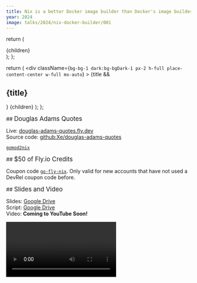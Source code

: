 ```yaml
---
title: Nix is a better Docker image builder than Docker's image builder
year: 2024
image: talks/2024/nix-docker-builder/001
---
```


  return (
    <div className="flex justify-center not-prose bg-bg-1 dark:bg-bgDark-1 rounded-md w-fit mx-auto md:p-4 p-2">
      <div className="grid grid-cols-1 md:grid-cols-3 max-w-3xl place-items-center flex items-center justify-center">
        {children}
      </div>
    </div>
  );
};

  return (
    <div
      className={`bg-bg-1 dark:bg-bgDark-1 px-2 h-full place-content-center w-full mx-auto`}
    >
      {title && <h2 className="text-2xl font-semibold mb-2 mt-2">{title}</h2>}
      {children}
    </div>
  );
};

<ThreeColumnLayout>
<Col>
## <big>Douglas Adams Quotes</big>

Live: [douglas-adams-quotes.fly.dev](https://douglas-adams-quotes.fly.dev)<br/>
Source code: [github:Xe/douglas-adams-quotes](https://github.com/Xe/douglas-adams-quotes)

[`gomod2nix`](https://github.com/nix-community/gomod2nix)

</Col>

<Col>
## <big>$50 of Fly.io Credits</big>

Coupon code [`go-fly-nix`](http://fly.io/ref/go-fly-nix). Only valid for new accounts that have not used a DevRel coupon code before.

</Col>

<Col>
## <big>Slides and Video</big>

Slides: [Google Drive](https://drive.google.com/file/d/18-Bz9422oyQH1KKkguHirWr_dEsbB6pT/view?usp=sharing)<br/>
Script: [Google Drive](https://drive.google.com/file/d/1sNhkcT1IlqtFYTj-gg8-gneC604PcTrH/view?usp=sharing)<br/>
Video: **Coming to YouTube Soon!**

</Col>
</ThreeColumnLayout>

<div className="p-4" />

<Video path="video/2024/nixcon-na" />

<Conv name="Cadey" mood="coffee">
  A full copy of the talk will be available later today. The video may take
  longer. Conference wifi is horrible.
</Conv>

## The Talk

<Slide
  name="2024/nix-docker-builder/001"
  desc="The title slide of the talk. It features a hot air balloon breaking into a shipping container with a crowbar. Art by Annie Rugyt."
/>

Hi, I'm Xe Iaso and today I'm gonna get to talk with you about one of my favourite tools: Nix. Nix is many things, but my super hot take is that it's a much better Docker image builder than Docker's image builder.

As many of you know, Nix is a tool that makes it easy to build packages based on the instructions you give it using its little domain-specific language. For reasons which are an exercise to the listener, this language is also called Nix.

A Nix package can be just about anything, but usually you'll see Nix being used to build software packages, your own custom python tooling, OS hard drive image, or container images.

If you've never used it before, Nix is gonna seem a bit weird. It's going to feel like you're doing a lot of work up front, and that's because at some level it is. You're doing work today that you would have done in a few months anyways. I'll get into more detail about this as the talk goes on.

<Slide name="2024/nix-docker-builder/005" desc="" />

As I said, I'm Xe Iaso. I'm the Senior Technophilosopher at Fly.io where I do developer relations. My friends and loved ones can attest that I have a slight tendency to write on my blog. I've been using Nix and NixOS across all of my personal and professional projects for the last four years. I live in Ottawa with my husband.

It's the morning and I know we're all waiting for that precious bean juice to kick in. Let's get that blood pumping with a little exercise. If you've read my blog before, can you raise your hand?

(Ad-lib on the number of hands raised)

Okay, that's good. Raise your hand if this is your first introduction to Nix or NixOS.

(Ad-lib again)

How about if you're a Nix or NixOS expert? Raise your hand if you'd call yourself a Nix or NixOS expert.

(Ad-lib again)

Finally, Raise your hand if you got into Nix or NixOS because of my blog.

(Ad-lib again)

Alright thanks, you can lower your hands now.

This talk is a bit more introductory. There's a mixed audience here of people that are gonna be more hardcore Nix users and people that have probably never heard of Nix before. I want this talk to be a bridge so that those of you who are brand new to Nix can understand what it's about and why you should care. For those of you who have ascended the mortal plane with NixOS powers, maybe this can help you realize where we're needed most. Today I'm gonna cover what Nix is, why it's better than Docker at making Docker images, and some neat second-order properties of Nix that makes it so much more efficient in the long run.

<Slide
  name="2024/nix-docker-builder/008"
  desc="The holy trinity of Nix, showing that Nix the language, the package manager, and the OS are different facets of the same thing."
/>

Nix is just a package manager, right? Well, it's a bit more. It's a package manager, a language, and an operating system. It's kind of a weird balance because they all have the name "Nix", but you can use this handy diagram to split the differences. You use Nix the language to make Nix the package manager build packages. Those packages can be anything from software to entire NixOS images.

This is compounded by the difficulty of adopting Nix at work if you have anything but a brand new startup or homelab that's willing to burn down everything and start anew with Nix. Nix is really different than what most developers are used to, which makes it difficult to cram into existing battle-worn CI/CD pipelines.

This is not sustainable. I'm afraid that if there's not a bridge like this, Nix will wilt and die because of the lack of adoption.

I want to show you how to take advantage of Nix today somewhere that it's desperately needed: building and deploying container images.

<Slide
  name="2024/nix-docker-builder/012"
  desc="The docker logo on a sky background."
/>

To say that Docker won would be an understatement. My career started just about the same time that Docker left public beta. Docker and containerization has been adopted so widely that I'd say that Docker containers have become the de-facto universal package format of the Internet. Modern platforms like Fly.io, Railway, and Render could let people run arbitrary VM images or Linux programs in tarball slugs, but they use Docker images because that works out better for everyone.

<Slide
  name="2024/nix-docker-builder/013"
  desc="The docker logo with a badly photoshopped muscle-bound beefy arm on a sky background."
/>

This gives people a lot of infrastructure superpowers and the advantages make the thing sell itself. It's popular for a reason. It solves real-world problems that previously required complicated cross-team coordination. No more arguing with your sysadmin or SRE team over upgrading your local fork of Ubuntu to chase the dragon with package dependencies!

However, there's just one fatal flaw:

Docker builds are not deterministic. Not even slightly. Sure, the average docker file you find on the internet will build 99.99% of the time, but that last 0.01% is where the real issues come into play.

Speaking as a former wielder of the SRE shouting pager, that last 0.01% of problems ends up coming into play at 4am. Always 4am, never while you are at work.

<Conv name="Cadey" mood="coffee">
  Ask me how I know.
</Conv>

One of the biggest problems that doesn't sound like a problem at first is that Docker builds have access to the public Internet. This is needed to download packages from the Ubuntu repositories, but that also means that it's hard to go back and recreate the exact state of the Ubuntu repositories when you inevitably need to recreate an image at a future date.

Remember, Ubuntu 18.04 is going out of support this year! You're going to have a flag day finding out what depends on that version of Ubuntu when things break and not any sooner.

Even more fun, adding packages to a docker image the naïve way means that you get wasted space. If you run `apt-get upgrade` at the beginning of your docker build, you can end up replacing files in the container image. Those extra files end up being some "wasted space" shadow copies that will add up over time, especially with AWS charging you per millibyte of disk space and network transfer or whatever.

<Conv name="Aoi" mood="wut">
  What if we had the ability to know all of the dependencies that are needed
  ahead of time and then just use those? What if your builds didn't need an
  internet connection at all?
</Conv>

<Slide
  name="2024/nix-docker-builder/021"
  desc="The Nix/NixOS logo on a purple and black gradient background."
/>

This is the real advantage of Nix when compared to docker builds. Nix lets you know exactly what you're depending on ahead of time and then can break that into the fewest docker layers possible. This means that pushing updates to your programs only means that the minimal number of changes are actually made. You don't need to wait for apt or npm to install your dependencies yet again just to change a single line of code in your service.

I think one of the best ways to adopt it is to use it to build docker images. This helps you bridge the gap so that you can experiment with new tools without breaking too much of your existing workflows.

As an example, let's say I have a Go program that gives you quotes from Douglas Adams. I want to deploy it to a platform that only takes Docker images, like Fly.io, Railway, or Google Cloud Functions.

In order to do this, I'd need to do a few things: First, I'd need to build the program into a package with Nix and make sure it works. Then I'd need to turn that into a docker image, load it into my docker daemon, and push it to their registry. Finally I can deploy my application and everyone can benefit from the wisdom of days gone past.

Here's what that package definition looks like in my project's Nix flake. Let's break this down into parts.

```nix
bin = pkgs.buildGoModule {
  pname = "douglas-adams-quotes";
  inherit version;
  src = ./.;
  vendorHash = null;
};
```

This project is in a Go module, so `pkgs.buildGoModule` tells Nix to use the Go module template. That template will set everything up for us: mainly the Go compiler, a C compiler for CGo code, and downloading any external dependencies for you.

Here are the arguments to the `buildGoModule` function: a package name, the version, the path to the source code, and the hash of the external dependencies.

The name of the package is "Douglas Adams Quotes" in kebab case, the version is automagically generated from the git commit of the service, the source code is in the current working directory, and I don't need anything beyond Go's standard library. If you need external dependencies, you can specify the hash of all the dependencies here or use [`gomod2nix`](https://github.com/nix-community/gomod2nix) to automate this (it's linked in the description at the end of the talk).

```
# nix build .#bin
```

Now that we have a package definition, you can build it with nix build dot hash bin. That makes Nix build the bin package in your flake and put the result in dot slash result.

Next comes building that into a Docker image with the dockerTools family of helpers. dockerTools lets you take that Nix package you just made and put it and all its dependencies into a Docker image so you can deploy it.

<Slide
  name="2024/nix-docker-builder/031"
  desc="An onion and an onion with an X over it. An onion is a visual metaphor for layered Docker images."
/>

There's two basic ways to use it, making a layered image and a non-layered image.

A non-layered image is the simplest way to use Nix to build a docker image. It takes the program, its dependencies, any additional things like TLS root certificates and puts it all into a folder to be exposed as a single-layer docker image.

This works, but it doesn't really let us take advantage of the benefits of Nix. Making any change to a non-layered image means you have to push all of the things that haven't changed. Nix knows what all your dependencies are, so it should be able to take advantage of that when building a container image. Why should you have to upload new copies of glibc and the python interpreter over and over?

<Slide
  name="2024/nix-docker-builder/034"
  desc="An onion pointing to a bunch of folders with Nix packages in its layers."
/>

Nix also lets you make a layered image. A layered image puts every dependency into its own image layer so you only upload the parts of your image that have actually changed. Made an update to the webp library to fix a trivial bounds checking vulnerability because nobody writes those libraries in memory-safe languages? The only thing that'd need to be uploaded is that single webp library layer.

The reason why this works is that there's a dirty secret deep into Docker that nobody can really take advantage of: Docker has a content-aware store baked into the heart of it, but because `docker build` isn't made with it in mind, nothing is really able to take advantage of it.

Except Nix! A layered image means that every package is in its own layer, so glibc only needs to get uploaded once...

<Conv name="Cadey" mood="coffee">
  ...until we find yet another trivial memory safety vulnerability in glibc
  that's been ignored for my entire time on this planet and need to have a fire
  day rebuilding everything to cope.
</Conv>

Here's what a layered docker image build for that Douglas Adams quotes service would look like:

```nix
docker = pkgs.dockerTools.buildLayeredImage {
  name = "registry.fly.io/douglas-adams-quotes";
  tag = "latest";
  config.Cmd = "${bin}/bin/douglas-adams-quotes";
};
```

Again, let's break it down.

You start by saying that you want to build a layered image by calling the `dockerTools.buildLayeredImage` function with the image name and tag, just like you would with `docker build`. Now comes the fun part: the rest of the container image.

```nix
config.Cmd = "${bin}/bin/douglas-adams-quotes";
```

Just tell Nix that the container should run the built version of the Douglas Adams quotes server and bam, everything'll be copied over for you. Glibc will make it over as well as whatever detritus you need to make Glibc happy these days.

If you need to add something like the CA certificate root, you can specify it with the `contents` argument. You can use this to add any package from nixpkgs into your image. My website uses this to add Typst, Deno, and Dhall tools to the container.

```nix
docker = pkgs.dockerTools.buildLayeredImage {
  name = "registry.fly.io/douglas-adams-quotes";
  tag = "latest";
  contents = with pkgs; [ cacert ]; # <--
  config.Cmd = "${bin}/bin/douglas-adams-quotes";
};
```

Then you type in `nix build .#docker` and whack enter. A shiny new image will show up in `./result`.

```
nix build .#docker
```

Load it using `docker load < ./result` and it'll be ready for deployment.

```
docker load < ./result
```

TODO: embed video

Opening the image in `dive`, we see that every layer adds another package from nixpkgs until you get to the end where it all gets tied together and any contents are symlinked to the root of the image.

<Slide
  name="2024/nix-docker-builder/045"
  desc="A successful slide with a lot of cheery imagery."
/>

And that's it! All that's left is to deploy it to the cloud and find out if you just broke production. It should be fine, right?

The really cool part is that this will work for the cases where you have single images exposed from a code repository, but that content-aware hackery doesn't end at making just one of your services faster to upload.

<Slide
  name="2024/nix-docker-builder/050"
  desc="A diagram showing several programs sharing the same layers."
/>

If you have multiple services in the same repository, they'll share docker layers between each other. For free. Without any extra configuration. I don't think you can even dream of doing this with Docker without making a bunch of common base images that have a bunch of tools and bloat that some of your services will never make use of.

As a practical example, I have a repo I call ["x"](https://github.com/Xe/x). It's full of a decade's worth of side projects, experiments, and tools that help me explore various bits of technology. It's also a monorepo for a bunch of other projects:

<Slide
  name="2024/nix-docker-builder/049"
  desc="A diagram showing several programs sharing the same layers."
/>

This is a lot of stuff and I don't expect anyone to read that, so I made the text small enough to discourage it. Most of it is deployed across like three platforms too, but I've been slowly converging on one common deployment backbone by shoving everything into Docker images.

<Slide
  name="2024/nix-docker-builder/050"
  desc="A diagram showing several programs sharing the same layers."
/>

Pushing updates to any one of these services also pushes parts of the updates to most of the other ones. This saves me a lot of time and money across my plethora of projects. Take that, Managed NAT Gateway!

Oh no, I think I sense it, you do too right? It's the pedantry alert! Yes in theory I could take advantage of Docker caching to build the images just as efficiently as Nix, but then my build steps would have to look like this:

<Slide
  name="2024/nix-docker-builder/052"
  desc="A giant depressing mess of wires."
/>

Sure, you can do it, but you'd end up with unmaintainable balls of mud that would have you install shared libraries into their own layers and then you risk invoking the wrath of general protection fault. Not only would you have to turn the network stack back on during builds (there goes reproducibility!), I'd have to rejigger search paths, compiler flags, CGO-related goat sacrifices and more. It'd just be a mess.

```nix
docker = pkgs.dockerTools.buildLayeredImage {
  name = "registry.fly.io/douglas-adams-quotes";
  tag = "latest";
  contents = with pkgs; [ cacert ];
  config.Cmd = "${bin}/bin/douglas-adams-quotes";
};
```

Look at this though, it's just so much simpler. It takes the package and shoves it into a container for you so you don't need to care about the details. It's so much more beautiful in comparison.

Above all though, the biggest advantage Nix gives you is the ability to travel back in time and build software exactly as it was in the past. This lets you recreate a docker image exactly at a later point in the future when facts and circumstances demand because that one on-prem customer had apparently never updated their software and was experiencing a weird bug.

This means that in theory, when you write package builds today, you're taking from that time you would have spent in the future to recreate it. You don't just build your software though, you crystallize a point in time that describes the entire state of the world including your software to get the resulting packages and docker images.

I've been working on a project called [XeDN](https://cdn.xeiaso.net) for a few years. Here's how easy it is to build a version from 14 months ago:

```
nix build github:Xe/x/567fdc2#xedn-docker
```

That's it. That's the entire command. I say that I want to build the [GitHub repo Xe/x](https://github.com/Xe/x) at an arbitrary commit hash and get the xedn-docker target. I can then load it into my docker daemon and then I have the exact same bytes I had back then, Go 1.19 and all.

This party trick isn't as easy to pull off with vanilla docker builds unless you pay a lot for storage.

An even cooler part of that is that most of the code didn't even need to be rebuilt thanks to the fact that I upload all of my builds into a Nix cache. A Nix cache lets you put the output of Nix commands into a safe place so that they don't need to be run again in the future. This means that developer laptops don't all need to build new versions of nokogiri every time it's bumped ever so slightly. It'll already be built for you with the power of the cloud.

I have that uploaded into a cache through [Garnix](https://garnix.io), which I use to do CI on all of my flakes projects. Garnix is effortless. Turn it on and then wait for it to report build status on every commit. It's super great because I don't have to think about it.

<Slide
  name="2024/nix-docker-builder/060"
  desc="A terrible picture of my homelab."
/>

I even have all of my homelab machine configurations built with Garnix so that when they update every evening, they just pull the newest versions of their config from the Garnix cache instead of building it themselves. Around 7pm or so I hear them reboot after the day of a kernel upgrade. It's really great.

Not to mention never having to ever wait for my custom variant of Iosevka to build on my MacBook or shellbox.

In conclusion:

- Nix is a better docker image builder than docker's image builder.
- Nix makes you specify the results, not the steps you take to get there.
- Building Docker images with Nix makes adopting Nix easy if you already use Docker.
- Nix makes docker images that share layers between parts of your monorepo.
- Nix lets you avoid building code that was built in the past thanks to binary caches.
- And you end up with normal, ordinary container images that you can deploy anywhere. Even platforms like AWS, Google Cloud, or Fly.io.

<Slide
  name="2024/nix-docker-builder/068"
  desc="A slide listing everyone I have to thank for the talk."
/>

Before I get all of this wrapped up, I want to thank everyone on this list for their input, feedback, and more to help this talk shine. Thank you so much!

<Slide
  name="2024/nix-docker-builder/069"
  desc="A conclusion slide showing information about me and the link to this page."
/>

And thank you for watching! I've been Xe Iaso and I'm gonna linger around afterwards for questions. If I don't get to you and you really want a question answered, please email dockerimage@xeserv.us. I promise I'll get back to you as soon as possible.

If you want to work with me to make developer relations better, my employer Fly.io is hiring. Catch up with me if you want stickers!

I have some extra information linked at the QR code on screen. This includes the source code for the Douglas Adams quotes server so you can clone it on your laptop and play around with it.

Be well, all.

